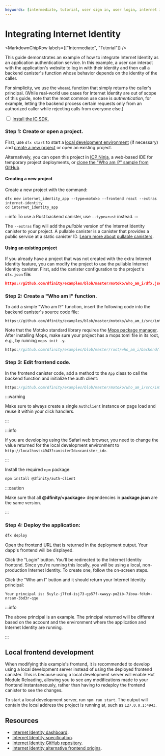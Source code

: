 ```yaml
---
keywords: [intermediate, tutorial, user sign in, user login, internet identity, integrate with ii, ii, integrate ii, integrate internet identity, enable user login, user auth, auth client, auth testing, ii testing, playwright, ii test, pullable canister, configure ii, local development]
---
```



# Integrating Internet Identity

<MarkdownChipRow labels={["Intermediate", "Tutorial"]} />

This guide demonstrates an example of how to integrate Internet Identity as an application authentication service. In this example, a user can interact with the application's website to log in with their identity and then call a backend canister's function whose behavior depends on the identity of the caller.

For simplicity, we use the `whoami` function that simply returns the caller's principal. (While real-world use cases for Internet Identity are out of scope of this guide, note that the most common use case is *authentication*, for example, letting the backend process certain requests only from an authorized caller while rejecting calls from everyone else.)

<Tabs>
<TabItem value="prereq" label="Prerequisites" default>
<input type="checkbox"/> <a href="/docs/building-apps/getting-started/install">Install the IC SDK.</a>
</TabItem>
</Tabs>

### Step 1: Create or open a project.

First, use `dfx start` to start a [local development environment](/docs/building-apps/developer-tools/dfx/dfx-start) (if necessary) and [create a new project](/docs/building-apps/developer-tools/dfx/dfx-new) or open an existing project.

Alternatively, you can open this project in [ICP Ninja](https://icp.ninja/projects/who-am-i), a web-based IDE for temporary project deployments, or [clone the "Who am I?" sample from GitHub](https://github.com/dfinity/examples/blob/master/motoko/who_am_i).

#### Creating a new project

Create a new project with the command:

```
dfx new internet_identity_app --type=motoko --frontend react --extras internet-identity
cd internet_identity_app
```

:::info
To use a Rust backend canister, use `--type=rust` instead.
:::

The `--extras` flag will add the *pullable* version of the Internet Identity canister to your project. A pullable canister is a canister that provides a public service at a static canister ID. [Learn more about pullable canisters](/docs/building-apps/advanced/using-third-party-canisters).

#### Using an existing project

If you already have a project that was not created with the extra Internet Identity feature, you can modify the project to use the pullable Internet Identity canister.
First, add the canister configuration to the project's `dfx.json` file:

```json no-repl reference
https://github.com/dfinity/examples/blob/master/motoko/who_am_i/dfx.json
```

### Step 2: Create a "Who am I" function.

To add a simple "Who am I?" function, insert the following code into the backend canister's source code file:

<Tabs>
<TabItem value="motoko" label="Motoko" default>

```motoko no-repl reference
https://github.com/dfinity/examples/blob/master/motoko/who_am_i/src/internet_identity_app_backend/main.mo
```

Note that the Motoko standard library requires the [Mops package manager](https://cli.mops.one/).
After installing Mops, make sure your project has a mops.toml file in its root, e.g., by running `mops init -y`.

</TabItem>
<TabItem value="rust" label="Rust">

```rust no-repl reference
https://github.com/dfinity/examples/blob/master/rust/who_am_i/backend/lib.rs
```

</TabItem>
</Tabs>


### Step 3: Edit frontend code.

In the frontend canister code, add a method to the `App` class to call the backend function and initialize the auth client:

```js no-repl reference
https://github.com/dfinity/examples/blob/master/motoko/who_am_i/src/internet_identity_app_frontend/src/App.jsx
```

:::warning

Make sure to always create a single `AuthClient` instance on page load and reuse it within your click handlers.

:::

:::info

If you are developing using the Safari web browser, you need to change the value returned for the local development environment to `http://localhost:4943?canisterId=<canister_id>`.

:::

Install the required `npm` package:

```bash
npm install @dfinity/auth-client
```

:::caution

Make sure that all **@dfinity/&lt;package&gt;** dependencies in **package.json** are the same version.

:::


### Step 4: Deploy the application:

```bash
dfx deploy
```

Open the frontend URL that is returned in the deployment output. Your dapp's frontend will be displayed.

Click the "Login" button. You'll be redirected to the Internet Identity frontend. Since you're running this locally, you will be using a local, non-production Internet Identity. To create one, follow the on-screen steps.

Click the "Who am I" button and it should return your Internet Identity principal:

```
Your principal is: 5uylz-j7fcd-isj73-gp57f-xwwyy-po2ib-7iboa-fdkdv-nrsam-3bd3r-qqe
```

:::info

The above principal is an example. The principal returned will be different based on the account and the environment where the application and Internet Identity are running.

:::

## Local frontend development

When modifying this example's frontend, it is recommended to develop using a local development server instead of using the deployed frontend canister. This is because using a local development server will enable Hot Module Reloading, allowing you to see any modifications made to your frontend instantaneously, rather than having to redeploy the frontend canister to see the changes.

To start a local development server, run `npm run start`. The output will contain the local address the project is running at, such as `127.0.0.1:4943`.

## Resources

- [Internet Identity dashboard](https://identity.internetcomputer.org/).
- [Internet Identity specification](/docs/references/ii-spec).
- [Internet Identity GitHub repository](https://github.com/dfinity/internet-identity).
- [Internet Identity alternative frontend origins](/docs/building-apps/authentication/alternative-origins).
